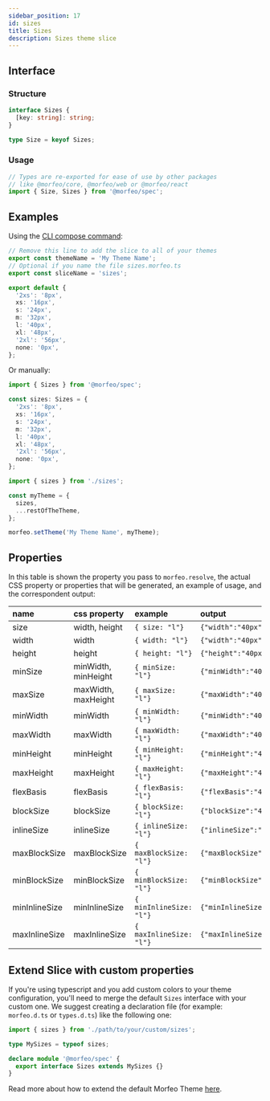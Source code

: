 ```yaml
---
sidebar_position: 17
id: sizes
title: Sizes
description: Sizes theme slice
---
```


## Interface

### Structure

```typescript
interface Sizes {
  [key: string]: string;
}

type Size = keyof Sizes;
```

### Usage

```typescript
// Types are re-exported for ease of use by other packages
// like @morfeo/core, @morfeo/web or @morfeo/react
import { Size, Sizes } from '@morfeo/spec';
```

## Examples

Using the [CLI compose command](../Features/CLI/compose.mdx):

```typescript title="sizes.morfeo.ts"
// Remove this line to add the slice to all of your themes
export const themeName = 'My Theme Name';
// Optional if you name the file sizes.morfeo.ts
export const sliceName = 'sizes';

export default {
  '2xs': '8px',
  xs: '16px',
  s: '24px',
  m: '32px',
  l: '40px',
  xl: '48px',
  '2xl': '56px',
  none: '0px',
};
```

Or manually:

```typescript title="sizes.ts"
import { Sizes } from '@morfeo/spec';

const sizes: Sizes = {
  '2xs': '8px',
  xs: '16px',
  s: '24px',
  m: '32px',
  l: '40px',
  xl: '48px',
  '2xl': '56px',
  none: '0px',
};
```

```typescript title="theme.ts"
import { sizes } from './sizes';

const myTheme = {
  sizes,
  ...restOfTheTheme,
};

morfeo.setTheme('My Theme Name', myTheme);
```

## Properties

In this table is shown the property you pass to `morfeo.resolve`, the actual CSS property or properties that will be generated,
an example of usage, and the correspondent output:

| name          | css property        | example                  | output                                   |
| :------------ | :------------------ | :----------------------- | :--------------------------------------- |
| size          | width, height       | `{ size: "l"} `          | `{"width":"40px","height":"40px"}`       |
| width         | width               | `{ width: "l"} `         | `{"width":"40px"}`                       |
| height        | height              | `{ height: "l"} `        | `{"height":"40px"}`                      |
| minSize       | minWidth, minHeight | `{ minSize: "l"} `       | `{"minWidth":"40px","minHeight":"40px"}` |
| maxSize       | maxWidth, maxHeight | `{ maxSize: "l"} `       | `{"maxWidth":"40px","maxHeight":"40px"}` |
| minWidth      | minWidth            | `{ minWidth: "l"} `      | `{"minWidth":"40px"}`                    |
| maxWidth      | maxWidth            | `{ maxWidth: "l"} `      | `{"maxWidth":"40px"}`                    |
| minHeight     | minHeight           | `{ minHeight: "l"} `     | `{"minHeight":"40px"}`                   |
| maxHeight     | maxHeight           | `{ maxHeight: "l"} `     | `{"maxHeight":"40px"}`                   |
| flexBasis     | flexBasis           | `{ flexBasis: "l"} `     | `{"flexBasis":"40px"}`                   |
| blockSize     | blockSize           | `{ blockSize: "l"} `     | `{"blockSize":"40px"}`                   |
| inlineSize    | inlineSize          | `{ inlineSize: "l"} `    | `{"inlineSize":"40px"}`                  |
| maxBlockSize  | maxBlockSize        | `{ maxBlockSize: "l"} `  | `{"maxBlockSize":"40px"}`                |
| minBlockSize  | minBlockSize        | `{ minBlockSize: "l"} `  | `{"minBlockSize":"40px"}`                |
| minInlineSize | minInlineSize       | `{ minInlineSize: "l"} ` | `{"minInlineSize":"40px"}`               |
| maxInlineSize | maxInlineSize       | `{ maxInlineSize: "l"} ` | `{"maxInlineSize":"40px"}`               |

## Extend Slice with custom properties

If you're using typescript and you add custom colors to your theme configuration, you'll need to merge
the default `Sizes` interface with your custom one.
We suggest creating a declaration file (for example: `morfeo.d.ts` or `types.d.ts`) like the following one:

```typescript
import { sizes } from './path/to/your/custom/sizes';

type MySizes = typeof sizes;

declare module '@morfeo/spec' {
  export interface Sizes extends MySizes {}
}
```

Read more about how to extend the default Morfeo Theme [here](../Features/extendible.mdx).
